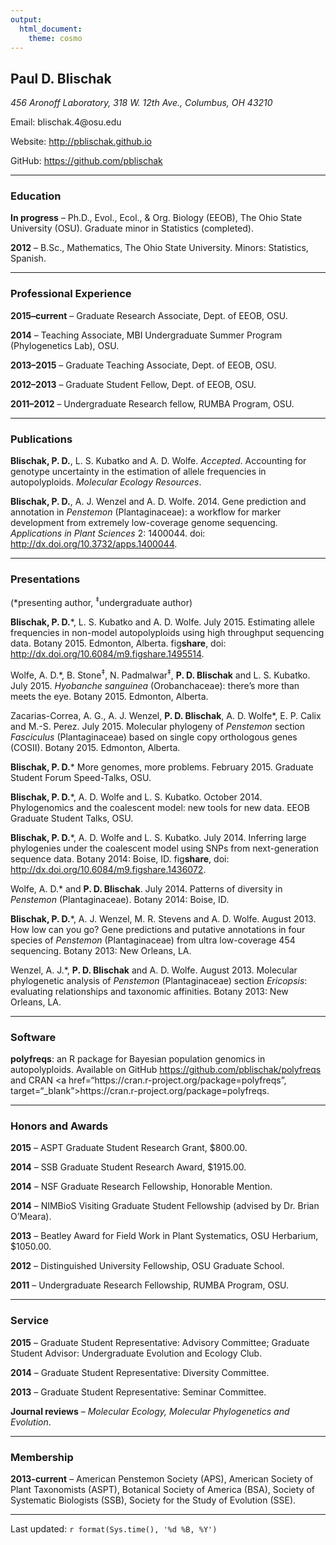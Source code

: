 ```yaml
---
output:
  html_document:
    theme: cosmo
---
```


## **Paul D. Blischak**

*456 Aronoff Laboratory, 318 W. 12th Ave., Columbus, OH 43210*

Email: blischak.4@osu.edu

Website: <a href="http://pblischak.github.io" target="_blank">http://pblischak.github.io</a>

GitHub: <a href="https://github.com/pblischak" target="_blank">https://github.com/pblischak</a>

----

### **Education**

 **In progress** -- Ph.D., Evol., Ecol., \& Org. Biology (EEOB), The Ohio State University (OSU). Graduate minor in Statistics (completed).

**2012** -- B.Sc., Mathematics, The Ohio State University. Minors: Statistics, Spanish.

----

### **Professional Experience**

**2015--current** -- Graduate Research Associate, Dept. of EEOB, OSU.

**2014** -- Teaching Associate, MBI Undergraduate Summer Program (Phylogenetics Lab), OSU.

**2013--2015** -- Graduate Teaching Associate, Dept. of EEOB, OSU.

**2012--2013** -- Graduate Student Fellow, Dept. of EEOB, OSU.

**2011--2012** -- Undergraduate Research fellow, RUMBA Program, OSU.

----

### **Publications**

**Blischak, P. D.**, L. S. Kubatko and A. D. Wolfe. *Accepted*. 
Accounting for genotype uncertainty in the estimation of allele frequencies in autopolyploids. *Molecular Ecology Resources*.

**Blischak, P. D.**, A. J. Wenzel and A. D. Wolfe. 2014. Gene prediction and annotation in *Penstemon* (Plantaginaceae): a workflow for marker development from extremely low-coverage genome sequencing. *Applications in Plant Sciences* 2: 1400044. doi: <a href="http://dx.doi.org/10.3732/apps.1400044" target="_blank">http://dx.doi.org/10.3732/apps.1400044</a>.

----

### **Presentations**

(\*presenting author, $^{\ddagger}$undergraduate author)

**Blischak, P. D.**\*, L. S. Kubatko and A. D. Wolfe. July 2015.
Estimating allele frequencies in non-model autopolyploids using high throughput sequencing data.
Botany 2015. Edmonton, Alberta. fig**share**, doi: <a href="http://dx.doi.org/10.6084/m9.figshare.1495514" target="_blank">http://dx.doi.org/10.6084/m9.figshare.1495514</a>.

Wolfe, A. D.\*, B. Stone$^{\ddagger}$, N. Padmalwar$^{\ddagger}$, **P. D. Blischak** and L. S. Kubatko. July 2015.
*Hyobanche sanguinea* (Orobanchaceae): there's more than meets the eye.
Botany 2015. Edmonton, Alberta.

Zacarias-Correa, A. G., A. J. Wenzel, **P. D. Blischak**, A. D. Wolfe\*, E. P. Calix and M.-S. Perez. July 2015.
Molecular phylogeny of *Penstemon* section *Fasciculus* (Plantaginaceae) based on single copy orthologous genes (COSII).
Botany 2015. Edmonton, Alberta.

**Blischak, P. D.**\* More genomes, more problems. February 2015. Graduate Student Forum Speed-Talks, OSU.

**Blischak, P. D.**\*, A. D. Wolfe and L. S. Kubatko. October 2014. Phylogenomics and the coalescent model: new tools for new data. EEOB Graduate Student Talks, OSU.

**Blischak, P. D.**\*, A. D. Wolfe and L. S. Kubatko. July 2014. Inferring large phylogenies under the coalescent model using SNPs from next-generation sequence data. Botany 2014: Boise, ID. fig**share**, doi: <a href="http://dx.doi.org/10.6084/m9.figshare.1436072" target="_blank">http://dx.doi.org/10.6084/m9.figshare.1436072</a>.

Wolfe, A. D.\* and **P. D. Blischak**. July 2014. Patterns of diversity in *Penstemon* (Plantaginaceae). Botany 2014: Boise, ID.

**Blischak, P. D.**\*, A. J. Wenzel, M. R. Stevens and A. D. Wolfe. August 2013. How low can you go? Gene predictions and putative annotations in four species of *Penstemon* (Plantaginaceae) from ultra low-coverage 454 sequencing. Botany 2013: New Orleans, LA.

Wenzel, A. J.\*, **P. D. Blischak** and A. D. Wolfe. August 2013. Molecular phylogenetic analysis of *Penstemon* (Plantaginaceae) section *Ericopsis*: evaluating relationships and taxonomic affinities. Botany 2013: New Orleans, LA.

----

### **Software**

**polyfreqs**:
an R package for Bayesian population genomics in autopolyploids. 
Available on GitHub <a href="https://github.com/pblischak/polyfreqs" target="_blank">https://github.com/pblischak/polyfreqs</a> and CRAN <a href="https://cran.r-project.org/package=polyfreqs", target="_blank">https://cran.r-project.org/package=polyfreqs</a>.

---

### **Honors and Awards**


**2015** -- ASPT Graduate Student Research Grant, $800.00.

**2014** -- SSB Graduate Student Research Award, $1915.00.

**2014** -- NSF Graduate Research Fellowship, Honorable Mention.

**2014** -- NIMBioS Visiting Graduate Student Fellowship (advised by Dr. Brian O'Meara).

**2013** -- Beatley Award for Field Work in Plant Systematics, OSU Herbarium, $1050.00.

**2012** -- Distinguished University Fellowship, OSU Graduate School.

**2011** -- Undergraduate Research Fellowship, RUMBA Program, OSU.

----

### **Service**

**2015** -- Graduate Student Representative: Advisory Committee; Graduate Student Advisor: Undergraduate Evolution and Ecology Club.

**2014** -- Graduate Student Representative: Diversity Committee.

**2013** -- Graduate Student Representative: Seminar Committee.

**Journal reviews** -- *Molecular Ecology, Molecular Phylogenetics and Evolution*.

----

### **Membership**

**2013-current** -- American Penstemon Society (APS),
American Society of Plant Taxonomists (ASPT),
Botanical Society of America (BSA),
Society of Systematic Biologists (SSB),
Society for the Study of Evolution (SSE).

----

Last updated: `r format(Sys.time(), '%d %B, %Y')`
